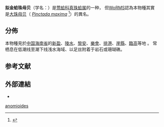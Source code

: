{{Speciesbox
 | taxon = Pinctada anomioides
 | authority = (Reeve, 1857)
}}

'''拟金蛤珠母贝'''（学名：''{{lang|la|Pinctada anomioides}}''）是[[莺蛤科|莺蛤科]][[真珠蛤属|真珠蛤属]]的一种{{r|shell_3655}}，
但[[WoRMS|WoRMS]]認為本物種其實是[[大珠母贝|大珠母贝]]（ ''[[Pinctada_maxima|Pinctada maxima]]'' {{small|(Jameson, 1901)}}<ref name="WoRMS_464492">{{WoRMS |id=464492 |title=''Pinctada maxima'' (Jameson, 1901) |db=MolluscaBase |last1=Tëmkin |first1=Ilya |date=2012-07-05 |access-date=2019-08-10 }}</ref>）的異名。

==分佈==
本物種見於[[中国大陆|中国]][[海南省|海南省]]的[[新盈|新盈]]、[[陵水|陵水]]、[[黎安|黎安]]、[[樂會|樂會]]、[[排港|排港]]、[[崖縣|崖縣]]、[[臨高|臨高]]等地
{{r|shell_3655|shelldoc_420090220028_01|zgdwz}}。
常栖息在低潮线至潮下线浅水海域、以足丝附着于岩石或珊瑚礁{{r|shell_3655}}。

==参考文献==
{{reflist|refs=
<ref name="shell_3655">{{cite web
 |url=http://shell.sinica.edu.tw/chinese/shellbase_detail.php?science_no=3655
 |title=国际贝库：拟金蛤珠母贝
 |publisher=台湾贝类资料库
 |access-date=2019-08-10
 |language=zh-hant
 |archive-date=2016-03-04
 |archive-url=https://web.archive.org/web/20160304130204/http://shell.sinica.edu.tw/chinese/shellbase_detail.php?science_no=3655
 |dead-url=no
 }}</ref>
<ref name="shelldoc_420090220028_01">{{shelldoc_420090220028_01}}</ref>
<ref name="zgdwz">{{中國動物志/王禎瑞2002}}</ref>
}}

==外部連結==
{{commonscat|Pinctada anomioides}}
*{{Wikispecies-inline|Pinctada anomioides}}
{{Taxonbar|from=Q11077507}}
[[Category:真珠蛤属|anomioides]]